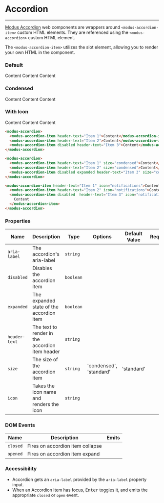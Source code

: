 # Accordion

---

[Modus Accordion](https://modus.trimble.com/components/accordions/) web components are wrappers around `<modus-accordion-item>` custom HTML elements. They are referenced using the `<modus-accordion>` custom HTML element.

The `<modus-accordion-item>` utilizes the slot element, allowing you to render your own HTML in the component.

### Default

<modus-accordion>
  <modus-accordion-item header-text="Item 1">Content</modus-accordion-item>
  <modus-accordion-item header-text="Item 2">Content</modus-accordion-item>
  <modus-accordion-item disabled header-text="Item 3">
    Content
  </modus-accordion-item>
</modus-accordion>

### Condensed

<modus-accordion>
  <modus-accordion-item header-text="Item 1" size="condensed">
    Content
  </modus-accordion-item>
  <modus-accordion-item header-text="Item 2" size="condensed">
    Content
  </modus-accordion-item>
  <modus-accordion-item disabled expanded header-text="Item 3" size="condensed">
    Content
  </modus-accordion-item>
</modus-accordion>

### With Icon

<modus-accordion>
  <modus-accordion-item header-text="Item 1" icon="notifications">Content</modus-accordion-item>
  <modus-accordion-item header-text="Item 2" icon="notifications">Content</modus-accordion-item>
  <modus-accordion-item disabled  header-text="Item 3" icon="notifications">
    Content
  </modus-accordion-item>
</modus-accordion>

```html
<modus-accordion>
  <modus-accordion-item header-text="Item 1">Content</modus-accordion-item>
  <modus-accordion-item header-text="Item 2">Content</modus-accordion-item>
  <modus-accordion-item disabled header-text="Item 3">Content</modus-accordion-item>
</modus-accordion>

<modus-accordion>
  <modus-accordion-item header-text="Item 1" size="condensed">Content</modus-accordion-item>
  <modus-accordion-item header-text="Item 2" size="condensed">Content</modus-accordion-item>
  <modus-accordion-item disabled expanded header-text="Item 3" size="condensed">Content</modus-accordion-item>
</modus-accordion>

<modus-accordion-item header-text="Item 1" icon="notifications">Content</modus-accordion-item>
  <modus-accordion-item header-text="Item 2" icon="notifications">Content</modus-accordion-item>
  <modus-accordion-item disabled  header-text="Item 3" icon="notifications">
    Content
  </modus-accordion-item>
</modus-accordion>
```

### Properties

| Name          | Description                                     | Type      | Options                 | Default Value | Required |
| ------------- | ----------------------------------------------- | --------- | ----------------------- | ------------- | -------- |
| `aria-label`  | The accordion's aria-label                      | `string`  |                         |               |          |
| `disabled`    | Disables the accordion item                     | `boolean` |                         |               |          |
| `expanded`    | The expanded state of the accordion item        | `boolean` |                         |               |          |
| `header-text` | The text to render in the accordion item header | `string`  |                         |               |          |
| `size`        | The size of the accordion item                  | `string`  | 'condensed', 'standard' | 'standard'    |          |
| `icon`        | Takes the icon name and renders the icon        | `string`  |                         |               |          |
### DOM Events

| Name     | Description                      | Emits |
| -------- | -------------------------------- | ----- |
| `closed` | Fires on accordion item collapse |       |
| `opened` | Fires on accordion item expand   |       |

### Accessibility

- Accordion gets an `aria-label` provided by the `aria-label` property input.
- When an Accordion Item has focus, <kbd>Enter</kbd> toggles it, and emits the appropriate `closed` or `open` event.
